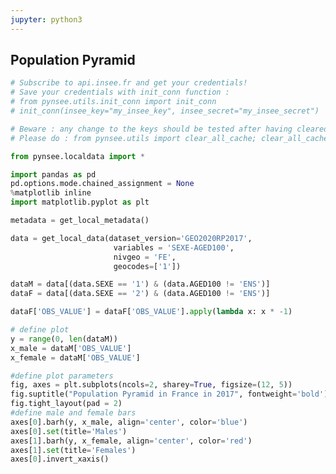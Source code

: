 ```yaml
---
jupyter: python3
---
```


## Population Pyramid

```python
# Subscribe to api.insee.fr and get your credentials!
# Save your credentials with init_conn function :
# from pynsee.utils.init_conn import init_conn
# init_conn(insee_key="my_insee_key", insee_secret="my_insee_secret")

# Beware : any change to the keys should be tested after having cleared the cache
# Please do : from pynsee.utils import clear_all_cache; clear_all_cache()"

from pynsee.localdata import *

import pandas as pd
pd.options.mode.chained_assignment = None 
%matplotlib inline
import matplotlib.pyplot as plt

metadata = get_local_metadata()

data = get_local_data(dataset_version='GEO2020RP2017',
                       variables = 'SEXE-AGED100',
                       nivgeo = 'FE',
                       geocodes=['1'])

dataM = data[(data.SEXE == '1') & (data.AGED100 != 'ENS')]
dataF = data[(data.SEXE == '2') & (data.AGED100 != 'ENS')]

dataF['OBS_VALUE'] = dataF['OBS_VALUE'].apply(lambda x: x * -1)

# define plot
y = range(0, len(dataM))
x_male = dataM['OBS_VALUE']
x_female = dataM['OBS_VALUE']

#define plot parameters
fig, axes = plt.subplots(ncols=2, sharey=True, figsize=(12, 5))
fig.suptitle("Population Pyramid in France in 2017", fontweight='bold')
fig.tight_layout(pad = 2)
#define male and female bars
axes[0].barh(y, x_male, align='center', color='blue')
axes[0].set(title='Males')
axes[1].barh(y, x_female, align='center', color='red')
axes[1].set(title='Females')
axes[0].invert_xaxis()


```

